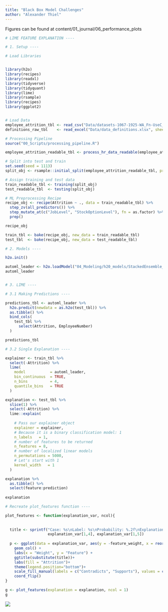 ```yaml
---
title: "Black Box Model Challenges"
author: "Alexander Thiel"
---
```


:::callout-not
Figures can be found at content/01_journal/06_performance_plots
:::



```r

# LIME FEATURE EXPLANATION ----

# 1. Setup ----

# Load Libraries 


library(h2o)
library(recipes)
library(readxl)
library(tidyverse)
library(tidyquant)
library(lime)
library(rsample)
library(recipes)
library(ggplot2)


# Load Data
employee_attrition_tbl <- read_csv("Data/datasets-1067-1925-WA_Fn-UseC_-HR-Employee-Attrition.txt")
definitions_raw_tbl    <- read_excel("Data/data_definitions.xlsx", sheet = 1, col_names = FALSE)

# Processing Pipeline
source("00_Scripts/processing_pipeline.R")

employee_attrition_readable_tbl <- process_hr_data_readable(employee_attrition_tbl, definitions_raw_tbl)

# Split into test and train
set.seed(seed = 1113)
split_obj <- rsample::initial_split(employee_attrition_readable_tbl, prop = 0.85)

# Assign training and test data
train_readable_tbl <- training(split_obj)
test_readable_tbl  <- testing(split_obj)

# ML Preprocessing Recipe 
recipe_obj <- recipe(Attrition ~ ., data = train_readable_tbl) %>%
  step_zv(all_predictors()) %>%
  step_mutate_at(c("JobLevel", "StockOptionLevel"), fn = as.factor) %>% 
  prep()

recipe_obj

train_tbl <- bake(recipe_obj, new_data = train_readable_tbl)
test_tbl  <- bake(recipe_obj, new_data = test_readable_tbl)

# 2. Models ----

h2o.init()

automl_leader <- h2o.loadModel("04_Modeling/h20_models/StackedEnsemble_BestOfFamily_3_AutoML_1_20240625_153214")
automl_leader


# 3. LIME ----

# 3.1 Making Predictions ----

predictions_tbl <- automl_leader %>% 
  h2o.predict(newdata = as.h2o(test_tbl)) %>%
  as.tibble() %>%
  bind_cols(
    test_tbl %>%
      select(Attrition, EmployeeNumber)
  )

predictions_tbl

# 3.2 Single Explanation ----

explainer <- train_tbl %>%
  select(-Attrition) %>%
  lime(
    model           = automl_leader,
    bin_continuous  = TRUE,
    n_bins          = 4,
    quantile_bins   = TRUE
  )

explanation <- test_tbl %>%
  slice(1) %>%
  select(-Attrition) %>%
  lime::explain(
    
    # Pass our explainer object
    explainer = explainer,
    # Because it is a binary classification model: 1
    n_labels   = 1,
    # number of features to be returned
    n_features = 8,
    # number of localized linear models
    n_permutations = 5000,
    # Let's start with 1
    kernel_width   = 1
  )

explanation %>%
  as.tibble() %>%
  select(feature:prediction) 
  
explanation

```

```r
# Recreate plot_features function ----

plot_features <- function(explanation_var, ncol){
  
  
  title <- sprintf("Case: %s\nLabel: %s\nProbability: %.2f\nExplanation Fit: %.2f\n", explanation_var[1,2],explanation_var[1,3],
                   explanation_var[1,4], explanation_var[1,5])
  
  p <- ggplot(data = explanation_var, aes(y = -feature_weight, x = reorder(feature_desc, abs(feature_weight)), fill = feature_weight < 0)) +
    geom_col() +
    labs(x = "Weight", y = "Feature") +
    ggtitle(substitute(title))+
    labs(fill = "Attrition")+
    theme(legend.position="bottom")+
    scale_fill_manual(labels = c("Contradicts", "Supports"), values = c("grey", "#00FFFF"))+
    coord_flip()
}

g <- plot_features(explanation = explanation, ncol = 1)
g

```

![](07_blackBoxMOdels_files/figure-html/unnamed-chunk-2-1.png)






